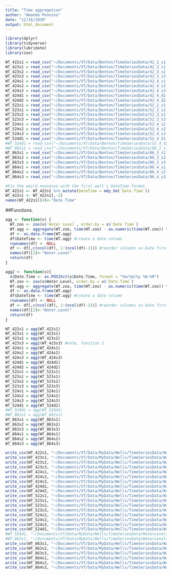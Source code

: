 ```yaml
---
title: "Time aggregation"
author: "Amanda Pennino"
date: "12/16/2020"
output: html_document
---
```


```r
library(dplyr)
library(tidyverse)
library(lubridate)
library(zoo)
```

```r
WT_422s1 = read_csv("~/Documents/VT/Data/Benton/TimeSeriesData/42_2_s1.csv") 
WT_423s1 = read_csv("~/Documents/VT/Data/Benton/TimeSeriesData/42_3_s1.csv") 
WT_423s2 = read_csv("~/Documents/VT/Data/Benton/TimeSeriesData/42_3_s2.csv") 
WT_423s3 = read.csv("~/Documents/VT/Data/Benton/TimeSeriesData/42_3_s3.csv") 
WT_424s1 = read_csv("~/Documents/VT/Data/Benton/TimeSeriesData/42_4_s1.csv") 
WT_424s2 = read_csv("~/Documents/VT/Data/Benton/TimeSeriesData/42_4_s2.csv") 
WT_424s3 = read.csv("~/Documents/VT/Data/Benton/TimeSeriesData/42_4_s3.csv") 
WT_424d1 = read_csv("~/Documents/VT/Data/Benton/TimeSeriesData/42_4_d1.csv") 
WT_424d2 = read_csv("~/Documents/VT/Data/Benton/TimeSeriesData/42_4_d2.csv") 
WT_522s1 = read_csv("~/Documents/VT/Data/Benton/TimeSeriesData/52_2_s1.csv") 
WT_523s1 = read_csv("~/Documents/VT/Data/Benton/TimeSeriesData/52_3_s1.csv") 
WT_523s2 = read_csv("~/Documents/VT/Data/Benton/TimeSeriesData/52_3_s2.csv") 
WT_523s3 = read_csv("~/Documents/VT/Data/Benton/TimeSeriesData/52_3_s3.csv") 
WT_524s1 = read_csv("~/Documents/VT/Data/Benton/TimeSeriesData/52_4_s1.csv") 
WT_524s2 = read_csv("~/Documents/VT/Data/Benton/TimeSeriesData/52_4_s2.csv") 
WT_524s3 = read_csv("~/Documents/VT/Data/Benton/TimeSeriesData/52_4_s3.csv") 
WT_524d1 = read_csv("~/Documents/VT/Data/Benton/TimeSeriesData/52_4_d1.csv") 
#WT_524d1 = read_csv("~/Documents/VT/Data/Benton/TimeSeriesData/52_4_d2.csv") 
#WT_862s1 = read_csv("~/Documents/VT/Data/Benton/TimeSeriesData/86_2_s1.csv")
WT_863s1 = read_csv("~/Documents/VT/Data/Benton/TimeSeriesData/86_3_s1.csv")
WT_863s2 = read_csv("~/Documents/VT/Data/Benton/TimeSeriesData/86_3_s2.csv")
WT_863s3 = read_csv("~/Documents/VT/Data/Benton/TimeSeriesData/86_3_s3.csv")
WT_864s1 = read_csv("~/Documents/VT/Data/Benton/TimeSeriesData/86_4_s1_JB.csv") 
WT_864s2 = read_csv("~/Documents/VT/Data/Benton/TimeSeriesData/86_4_s2.csv") 
WT_864s3 = read_csv("~/Documents/VT/Data/Benton/TimeSeriesData/86_4_s3.csv") 

#Fix the weird nonsense with the first well's DateTime format.
WT_422s1 <- WT_422s1 %>% mutate(DateTime = mdy_hm(`Date Time`))
WT_422s1 <- WT_422s1[,-2]
names(WT_422s1)[4]<-"Date Time"

```

##Functions.
```r

agg <- function(x) {
  WT.zoo <- zoo(x$`Water Level`, order.by = x$`Date Time`)
  WT.agg <- aggregate(WT.zoo, time(WT.zoo) - as.numeric(time(WT.zoo)) %% 600, mean)
  df <- as.data.frame(WT.agg) 
  df$DateTime <- time(WT.agg) #create a date column
  rownames(df) <- NULL 
  df <- df[,c(ncol(df), 1:(ncol(df)-1))] #reorder columns so Date first
  names(df)[2]<-"Water.Level"
  return(df)
}

agg2 <- function(x){
  x$Date.Time <- as.POSIXct(x$Date.Time, format = "%m/%d/%y %H:%M") 
  WT.zoo <- zoo(x$Water.Level, order.by = x$`Date.Time`)
  WT.agg <- aggregate(WT.zoo, time(WT.zoo) - as.numeric(time(WT.zoo)) %% 600, mean)
  df <- as.data.frame(WT.agg) 
  df$DateTime <- time(WT.agg) #create a date column
  rownames(df) <- NULL 
  df <- df[,c(ncol(df), 1:(ncol(df)-1))] #reorder columns so Date first
  names(df)[2]<-"Water.Level"
  return(df)
}


```


```r

WT_422s1 = agg(WT_422s1)
WT_423s1 = agg(WT_423s1) 
WT_423s2 = agg(WT_423s2) 
WT_423s3 = agg2(WT_423s3) #note, function 2.
WT_424s1 = agg(WT_424s1) 
WT_424s2 = agg(WT_424s2) 
WT_424s3 = agg2(WT_424s3) 
WT_424d1 = agg(WT_424d1) 
WT_424d2 = agg(WT_424d2) 
WT_522s1 = agg(WT_522s1) 
WT_523s1 = agg(WT_523s1) 
WT_523s2 = agg(WT_523s2) 
WT_523s3 = agg(WT_523s3) 
WT_524s1 = agg(WT_524s1) 
WT_524s2 = agg(WT_524s2) 
WT_524s3 = agg(WT_524s3) 
WT_524d1 = agg(WT_524d1) 
#WT_524d1 = agg(WT_524d1) 
#WT_862s1 = agg(WT_862s1)
WT_863s1 = agg(WT_863s1)
WT_863s2 = agg(WT_863s2)
WT_863s3 = agg(WT_863s3)
WT_864s1 = agg(WT_864s1) 
WT_864s2 = agg(WT_864s2) 
WT_864s3 = agg(WT_864s3) 


```


```r
write_csv(WT_422s1, "~/Documents/VT/Data/MyData/Wells/TimeSeriesData/WaterLevels/Aggregated_10min/42_2_s1.csv")
write_csv(WT_423s1, "~/Documents/VT/Data/MyData/Wells/TimeSeriesData/WaterLevels/Aggregated_10min/42_3_s1.csv") 
write_csv(WT_423s2, "~/Documents/VT/Data/MyData/Wells/TimeSeriesData/WaterLevels/Aggregated_10min/42_3_s2.csv") 
write_csv(WT_423s3, "~/Documents/VT/Data/MyData/Wells/TimeSeriesData/WaterLevels/Aggregated_10min/42_3_s3.csv") 
write_csv(WT_424s1, "~/Documents/VT/Data/MyData/Wells/TimeSeriesData/WaterLevels/Aggregated_10min/42_4_s1.csv") 
write_csv(WT_424s2, "~/Documents/VT/Data/MyData/Wells/TimeSeriesData/WaterLevels/Aggregated_10min/42_4_s2.csv") 
write_csv(WT_424s3, "~/Documents/VT/Data/MyData/Wells/TimeSeriesData/WaterLevels/Aggregated_10min/42_4_s3.csv") 
write_csv(WT_424d1, "~/Documents/VT/Data/MyData/Wells/TimeSeriesData/WaterLevels/Aggregated_10min/42_4_d1.csv") 
write_csv(WT_424d2, "~/Documents/VT/Data/MyData/Wells/TimeSeriesData/WaterLevels/Aggregated_10min/42_4_d2.csv") 
write_csv(WT_522s1, "~/Documents/VT/Data/MyData/Wells/TimeSeriesData/WaterLevels/Aggregated_10min/52_2_s1.csv") 
write_csv(WT_523s1, "~/Documents/VT/Data/MyData/Wells/TimeSeriesData/WaterLevels/Aggregated_10min/52_3_s1.csv") 
write_csv(WT_523s2, "~/Documents/VT/Data/MyData/Wells/TimeSeriesData/WaterLevels/Aggregated_10min/52_3_s2.csv") 
write_csv(WT_523s3, "~/Documents/VT/Data/MyData/Wells/TimeSeriesData/WaterLevels/Aggregated_10min/52_3_s3.csv") 
write_csv(WT_524s1, "~/Documents/VT/Data/MyData/Wells/TimeSeriesData/WaterLevels/Aggregated_10min/52_4_s1.csv") 
write_csv(WT_524s2, "~/Documents/VT/Data/MyData/Wells/TimeSeriesData/WaterLevels/Aggregated_10min/52_4_s2.csv") 
write_csv(WT_524s3, "~/Documents/VT/Data/MyData/Wells/TimeSeriesData/WaterLevels/Aggregated_10min/52_4_s3.csv") 
write_csv(WT_524d1, "~/Documents/VT/Data/MyData/Wells/TimeSeriesData/WaterLevels/Aggregated_10min/52_4_d1.csv") 
#WT_524d1, "~/Documents/VT/Data/MyData/Wells/TimeSeriesData/WaterLevels/524d1.csv") 
#WT_862s1, "~/Documents/VT/Data/MyData/Wells/TimeSeriesData/WaterLevels/862s1.csv")
write_csv(WT_863s1, "~/Documents/VT/Data/MyData/Wells/TimeSeriesData/WaterLevels/Aggregated_10min/86_3_s1.csv")
write_csv(WT_863s2, "~/Documents/VT/Data/MyData/Wells/TimeSeriesData/WaterLevels/Aggregated_10min/86_3_s2.csv")
write_csv(WT_863s3, "~/Documents/VT/Data/MyData/Wells/TimeSeriesData/WaterLevels/Aggregated_10min/86_3_s3.csv")
write_csv(WT_864s1, "~/Documents/VT/Data/MyData/Wells/TimeSeriesData/WaterLevels/Aggregated_10min/86_4_s1.csv") 
write_csv(WT_864s2, "~/Documents/VT/Data/MyData/Wells/TimeSeriesData/WaterLevels/Aggregated_10min/86_4_s2.csv") 
write_csv(WT_864s3, "~/Documents/VT/Data/MyData/Wells/TimeSeriesData/WaterLevels/Aggregated_10min/86_4_s3.csv") 

```

